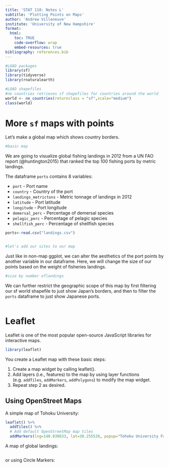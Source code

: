 ```yaml
---
title: 'STAT 118: Notes L'
subtitle: 'Plotting Points on Maps'
author: 'Andrew Villeneuve'
institute: 'University of New Hampshire'
format:
  html: 
    toc: TRUE
    code-overflow: wrap
    embed-resources: true
bibliography: references.bib
---
```


```r
#LOAD packages
library(sf)
library(tidyverse)
library(rnaturalearth)
```

```r
#LOAD shapefiles
#ne countries retrieves sf shapefiles for countries around the world
world <- ne_countries(returnclass = "sf",scale="medium")
class(world)
```

# More `sf` maps with points

Let's make a global map which shows country borders.

```r

#basic map

```

We are going to visualize global fishing landings in 2012 from a UN FAO report (@huntington2015) that ranked the top 100 fishing ports by metric landings.

The dataframe `ports` contains 8 variables:

* `port` - Port name
* `country` - Country of the port
* `landings_metrictons` - Metric tonnage of landings in 2012
* `latitude` - Port latitude
* `longitude` - Port longitude
* `demersal_perc` - Percentage of demersal species
* `pelagic_perc` - Percentage of pelagic species
* `shellfish_perc` - Percentage of shellfish species

```r
ports<-read.csv("landings.csv")


#let's add our sites to our map

```

Just like in non-map ggplot, we can alter the aesthetics of the port points by another variable in our dataframe. Here, we will change the size of our points based on the weight of fisheries landings. 

```r
#size by number oflandings


```

We can further restrict the geographic scope of this map by first filtering our sf world shapefile to just show Japan's borders, and then to filter the `ports` dataframe to just show Japanese ports. 

```r

  
```


# Leaflet

Leaflet is one of the most popular open-source JavaScript libraries for interactive maps.

```r
library(leaflet)
```

You create a Leaflet map with these basic steps:

1.  Create a map widget by calling leaflet().
2.  Add layers (i.e., features) to the map by using layer functions (e.g. `addTiles`, `addMarkers`, `addPolygons`) to modify the map widget.
3.  Repeat step 2 as desired.

## Using OpenStreet Maps

A simple map of Tohoku University:

```r
leaflet() %>%
  addTiles() %>%  
  # Add default OpenStreetMap map tiles
  addMarkers(lng=140.830833, lat=38.255528, popup="Tohoku University Faculty of Agriculture")

```

A map of global landings:

```r

```

or using Circle Markers:

```r

```
